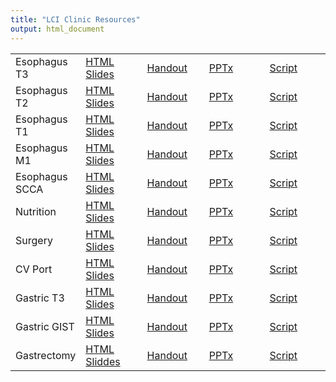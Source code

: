 ```yaml
---
title: "LCI Clinic Resources"
output: html_document
---
```


|  |  |  |  |  |
|---------------|---------------|---------------|---------------|---------------|
| Esophagus T3 | [HTML Slides](lci_esot3.htm) | [Handout](lci_esot3.html) | [PPTx](lci_esot3.pptx) | [Script](lci_esot3.docx) |
| Esophagus T2 | [HTML Slides](lci_esot2.htm) | [Handout](lci_esot2.html) | [PPTx](lci_esot2.pptx) | [Script](lci_esot2.docx) |
| Esophagus T1 | [HTML Slides](lci_esot1.htm) | [Handout](lci_esot1.html) | [PPTx](lci_esot1.pptx) | [Script](lci_esot1.docx) |
| Esophagus M1 | [HTML Slides](lci_esom1.htm) | [Handout](lci_esom1.html) | [PPTx](lci_esom1.pptx) | [Script](lci_esom1.docx) |
| Esophagus SCCA | [HTML Slides](lci_eso_scca.htm) | [Handout](lci_eso_scca.html) | [PPTx](lci_eso_scca.pptx) | [Script](lci_eso_scca.docx) |
| Nutrition | [HTML Slides](lci_nutrition.htm) | [Handout](lci_nutrition.html) | [PPTx](lci_nutrition.pptx) | [Script](lci_nutrition.docx) |
| Surgery | [HTML Slides](lci_surgery.htm) | [Handout](lci_surgery.html) | [PPTx](lci_surgery.pptx) | [Script](lci_surgery.docx) |
| CV Port | [HTML Slides](lci_cvport.htm) | [Handout](lci_cvport.html) | [PPTx](lci_cvport.pptx) | [Script](lci_cvport.docx) |
| Gastric T3 | [HTML Slides](lci_gastrict3.htm) | [Handout](lci_gastrict3.html) | [PPTx](lci_gastrict3.pptx) | [Script](lci_gastrict3.docx) |
| Gastric GIST | [HTML Slides](lci_gist.htm) | [Handout](lci_gist.html) | [PPTx](lci_gist.pptx) | [Script](lci_gist.docx) |
| Gastrectomy | [HTML Sliddes](lci_gastrectomy.htm) | [Handout](lci_gastrectomy.html) | [PPTx](lci_gastrectomy.pptx) | [Script](lci_gastrectomy.docx) |
